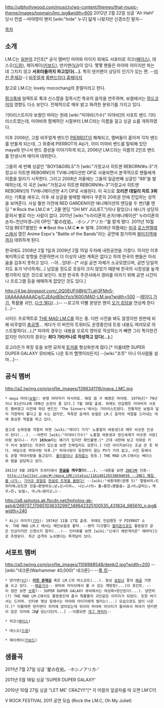 http://utbhollywood.com/musictv/wp-content/themes/that-music-theme/images/topmain/lmc.jpg&width=600
2012년 2월 22일 싱글 'Ah Hah!' 당시 컨셉 --마야땅이 왠지 [wiki:"hide" 누구] 닮게 나왔지만 신경쓰진 말자--

[[목차]]

== 소개 ==
LM.C는 [[일본]]의 2인조[* 공식 멤버인 마야와 아이지 외에도 서포터로 히코([[베이스]]), 데스오([[드럼]]), 제이케이([[키보드]]), 덴키맨([[VJ]])이 있다. 몇몇 팬들은 마야와 아이지만 파는 데 그치지 않고 '''서포터들까지 파고있다(...).''' 특히 덴키맨이 상당히 인기가 있는 편. --[[미친 존재감]]--] [[비주얼계]] [[록밴드]]이다.[http://www.lovely-mocochang.com/ 홈페이지]

참고로 LM.C는 lovely mocochang의 준말이라고 한다.

[[펑크]]록에 일렉트로 록과 신스팝을 접목시킨 특유의 음악을 연주하며, 보컬에서는 [[하드코어]]의 영향도 다소 보인다. 전체적으로 매우 밝고 화려한 분위기를 가지고 있다.

기타리스트이자 보컬인 마야는 원래 [wiki:"미야비(가수)" 미야비]의 서포트 밴드 기타리스트였는데, 미야비와 함께하던 시절부터 LM.C라는 이름을 걸고 싱글 쇼를 개최하였다.

이후 2006년, 고참 비주얼계 밴드인 [[PIERROT]]이 해체되고, 멤버들이 흩어져 각자 밴드를 만들게 되는데, 그 와중에 PIERROT의 Aiji가, 이미 미야비 밴드를 탈퇴해 있던 maya와 만나서 밴드 결성을 이야기하게 되고, 2006년 LM.C라는 이름의 2인조 밴드를 탄생시켜 메이져 데뷔한다.

그들의 세 번째 싱글인 "BOYS&GIRLS"가 [wiki:"가정교사 히트맨 REBORN!#s-3"가정교사 히트맨 REBORN!]의 TV애니메이션판 OP로 사용되면서 본격적으로 팬들에게 이름을 알리기 시작한다. 그리고 2008년 겨울에는 그들의 일곱번째 싱글인 "88"을 발매하는데, 이 곡은 [wiki:"가정교사 히트맨 REBORN!#s-3"가정교사 히트맨 REBORN!]의 TV애니메이션판 4기 OP로 사용된다. 이 곡으로 '''오리콘 데일리 차트 3위'''라는 기록을 세우고, 이후 새 싱글을 발매할 때마다 꾸준히 20위권 안에 진입하는 성적을 보여준다.
사실 훨씬 이전에 RED GARDEN이란 애니메이션의 엔딩을 두 번(1쿨 엔딩 "☆Rock the LM.C☆", 2쿨 엔딩 "OH MY JULIET.")이나 맡았으나 애니가 상당히 묻혀서 별로 아는 사람이 없다. 2011년 [wiki:"누라리횬의 손자/애니메이션" 누라리횬의 손자~천년마경~]의 OP인 "星の在処。-ホシノアリカ-"를 맡게 됐다. 2011년 10월 12일 BEST앨범인 ☆★Best the LM.C★☆ 발매.
2008년 여름에는 [[미국]] [[로스엔젤레스]]에서 열린  Anime Expo's "Battle of the Bands"라는 공연에 참가하며 [[북미]]지역에까지 데뷔하게 된다.

한국에도 2008년 2월 1일과 2009년 2월 15일 두차례 내한공연을 가졌다. 하지만 이후 북미쪽으로 방향을 전환하면서 더 이상의 내한 계획은 없다고 하여 한국의 팬들은 아쉬움을 감추지 못하고 있다. --아...앙대!--[* 사실 공연 자체가 소규모였으며, 공연 당일까지도 표가 넉넉하게(...) 남았을 정도로 호응이 크지 않았기 때문에 한국의 시장성을 높게 평가하지 않은 것으로 보인다. 또한 한국측 주관사에서 경비를 아끼기 위해 공연 시간이나 프로그램 등을 애매하게 잡았던 것도 있다.]

http://4.bp.blogspot.com/_0Q0EUFihBHI/TLah3FMn5-I/AAAAAAAAACg/CJEAzdEbcYo/s1600/MAD-LM.jpg?width=500
--[[레이디 가가]], 특촬물 괴인, [[다크 엘다]](...)-- --로고의 이빨 문양은 왠지 [[오거 킹덤]]을 연상케 한다(...)--

사이드 프로젝트로 [[THE MAD LM.C]]를 하는 중. 다만 사진을 봐도 알겠지만 원판에 비해 비주얼이 [[충공깽]]... 게다가 이 버전의 트위터도 운영중인데 트윗 내용도 여러모로 아스트랄하다(...).[* 마야의 경우는 내용을 오로지 영어로 작성하는거 빼면 그리 특이한건 없지만 아이지의 경우는 '''죄다 가타카나로 작성하고 있다(...).''']

로고라든가 복장 등을 보면 묘하게 [[토끼]]를 형상화한게 많다.[* 이를테면 SUPER DUPER GALAXY 뮤비에도 나온 토끼 헬멧이라든지] --[wiki:"조루" 아니 이사람들 설마...]--

== 공식 멤버 ==
http://a2.twimg.com/profile_images/1398341116/maya_LMC.jpg

 * maya 마야([[보컬]]): 본명 야마자키 마사히토. 애칭 겸 구 예명은 마야땅. 1979년[* 79년이냐 81년이냐에 대해선 논란이 좀 있다.] 7월 30일 출생. 위에도 언급했듯 미야비의 서포트 멤버였고 이전에 하던 밴드인 'The Sinners'에서는 기타리스트였다. 전통적인 보컬과 달리 가창력이 좋다고 할 수는 없지만, 독특한 음색의 보컬은 LM.C 음악의 색깔을 드러내는 데에 중요한 역할을 하고 있다.
 
 참고로 눈화장을 적절히 하면 [wiki:"레이디 가가" 노홍철의 여동생]과 매우 비슷한 인상이 된다(...). --어쩐지 [wiki:"미야비(가수)" 노홍철 여동생과 정신세계가 비슷한 사람]이랑 놀더니-- 키가 '''183cm'''라는 얘기가 있지만 확인불명.[* 근데 내한때 보고 의외로 키가 커서 놀랐다는 의견이 있는걸 보면 진짜일지도 모른다.] 다만 아이지보다는 조금 큰 듯 하다. 여담으로 막대사탕 덕후.[* 막대사탕이 등장하지 않는 PV가 거의 없고, 사진 등에서도 곧잘 막대사탕을 들고있다. [[롤리팝]]이나 [[츄파춥스]] 등등.] THE MAD LM.C에서는 베이스와 랩을 담당하고 있다.

 2011년 9월 20일자 트위터에서 '''[[한글]]을 깨우쳤다(...).''' --내용을 보면 [[2NE1]]빠 인증-- [[http://twitter.com/#!/maya_LMC/status/116140126538694656 --2NE1 췌일 촬 나가--]] [http://twitter.com/#!/maya_LMC/status/116165114083811329 기어코 정말로] [http://twitter.com/#!/maya_LMC/status/116165262646054912 한글로 트윗을 올렸다!] --[wiki:"세종대왕(문명 5)" 엘엠씨의↗트위터에↘당도한 것을→환영하오↘낯↘선↗이여↘. 나는↘나의↗ 훌↗륭한↘팬들을↗ 굽↗어↘살피는↘ 깨우↗친↘ 보컬↗, 마↘야↗땅이오↘]--

http://a8.sphotos.ak.fbcdn.net/hphotos-ak-ash4/269737_170651036332997_149642325100535_431834_985610_n.jpg&width=240

 * Aiji 아이지([[기타]]): 1974년 11월 17일 출생. 위에도 언급했듯 구 PIERROT 소속. THE MAD LM.C 에서는 메인보컬로 활약. --왠지 다크엘다 [[헬리온]]으로도 활동할것 같은 인상이지만 신경쓰지 말자(...)-- 인터뷰를 보면 [wiki:"신세기 에반게리온" 에바덕]으로 추정된다. 최근 급격히 노쇠했다는 목격담이 있다.

== 서포트 멤버 ==
http://a0.twimg.com/profile_images/1106988548/denki2.jpg?width=200
--[wiki:"네크론(Warhammer 40,000)" 네크론]-- --[[툼 킹]]--

 * 덴키맨([[VJ]]): '''[[미친 존재감]]''' 혹은 LM.C의 마스코트(...). 항상 [[슬립낫]] 풍의 [[해골]] 가면을 쓰고 있다. --[[해골기사]]-- 뮤비와 라이브에서 볼 수 있는 깨방정(...)이 포인트. --이 점만 보면 [[브룩]]?-- SUPER DUPER GALAXY 뮤비에서는 여성화+양산된다(...). 당연히(?) THE MAD LM.C에서도 활동중인데 흡사 특촬물의 괴인같은 이미지가 되었다. 또한 여기서는 드러머. 인터뷰 영상 등에서는 마야와 아이지에게 발리는(...) 모습으로도 많이 나온다.[* 이를테면 덴키맨이 의자에 앉아있는데 뒤이어 마야와 아이지가 들어와서 마야가 덴키맨이 앉은 의자에 '''그냥''' 앉는다던지...] --이쯤되면 [[개그 캐릭터]]--

 * 히코([[베이스]])

 * 데스오([[드럼]])

 * 제이케이([[키보드]])

== 샘플곡 ==
{{{#!html
<iframe width="560" height="345" src="http://www.youtube.com/embed/kDSvpctqlUY" frameborder="0" allowfullscreen></iframe>
}}}
2011년 7월 27일 싱글 '星の在処。-ホシノアリカ-'

{{{#!html
<iframe width="580" height="330" src="http://www.youtube.com/embed/Bh8xxcxNB9I" frameborder="0" allowfullscreen></iframe>
}}}
2011년 5월 18일 싱글 'SUPER DUPER GALAXY'

{{{#!html
<iframe width="580" height="330" src="http://www.youtube.com/embed/iehP86Blmps" frameborder="0" allowfullscreen></iframe>
}}}
2010년 10월 27일 싱글 "LET ME' CRAZY!!"[* 각 어절의 앞글자를 따 오면 LM'C!!]

{{{#!html
<iframe src="http://player.vimeo.com/video/35760584?title=0&amp;byline=0&amp;portrait=0" width="600" height="345" frameborder="0" webkitAllowFullScreen mozallowfullscreen allowFullScreen></iframe>
}}}
V ROCK FESTIVAL 2011 공연 모습 (Rock the LM.C, Oh My Juliet)
